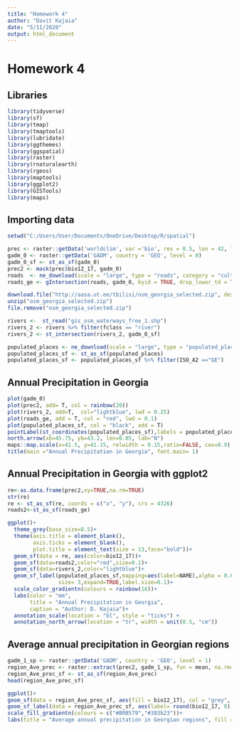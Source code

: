 ---
title: "Homework 4"
author: "Davit Kajaia"
date: "5/11/2020"
output: html_document
---




# Homework 4

## Libraries

```{r message=FALSE}
library(tidyverse)
library(sf)
library(tmap)
library(tmaptools)
library(lubridate)
library(ggthemes)
library(ggspatial)
library(raster)
library(rnaturalearth)
library(rgeos)
library(maptools)
library(ggplot2)
library(GISTools)
library(maps)
```


## Importing data

```{r}
setwd("C:/Users/User/Documents/OneDrive/Desktop/R/spatial")
```
```{r}
prec <- raster::getData('worldclim', var ='bio', res = 0.5, lon = 42, lat = 44)
gadm_0 <- raster::getData('GADM', country = 'GEO', level = 0)
gadm_0_sf <- st_as_sf(gadm_0)
prec2 <- mask(prec$bio12_17, gadm_0)
roads  <- ne_download(scale = "large", type = "roads", category = "cultural")
roads_ge <- gIntersection(roads, gadm_0, byid = TRUE, drop_lower_td = TRUE)
```
```{r eval=FALSE}
download.file("http://aasa.ut.ee/tbilisi/osm_georgia_selected.zip", destfile="osm_georgia_selected.zip")
unzip("osm_georgia_selected.zip")
file.remove("osm_georgia_selected.zip")
```
```{r}
rivers <-  st_read("gis_osm_waterways_free_1.shp")
rivers_2 <- rivers %>% filter(fclass == "river")
rivers_2 <- st_intersection(rivers_2, gadm_0_sf)

populated_places <- ne_download(scale = "large", type = "populated_places", category = "cultural")
populated_places_sf <- st_as_sf(populated_places)
populated_places_sf <- populated_places_sf %>% filter(ISO_A2 =="GE")
```      


## Annual Precipitation in Georgia

```{r message=TRUE, warning=FALSE}

plot(gadm_0)
plot(prec2, add= T, col = rainbow(20))
plot(rivers_2, add=T,  col="lightblue", lwd = 0.25)
plot(roads_ge, add = T, col = "red", lwd = 0.1)
plot(populated_places_sf, col = "black", add = T)
pointLabel(st_coordinates(populated_places_sf),labels = populated_places_sf$NAME,cex=1)
north.arrow(xb=45.75, yb=43.2, len=0.05, lab="N")
maps::map.scale(x=41.5, y=41.15, relwidth = 0.15,ratio=FALSE, cex=0.9)
title(main ="Annual Precipitation in Georgia", font.main= 1)

```


## Annual Precipitation in Georgia with ggplot2

```{r}
re<-as.data.frame(prec2,xy=TRUE,na.rm=TRUE)
str(re)
re <- st_as_sf(re, coords = c("x", "y"), crs = 4326)
roads2<-st_as_sf(roads_ge)
```


```{r}
ggplot()+
  theme_grey(base_size=8.5)+
  theme(axis.title = element_blank(),
        axis.ticks = element_blank(),
        plot.title = element_text(size = 13,face="bold"))+
  geom_sf(data = re, aes(color=bio12_17))+
  geom_sf(data=roads2,color="red",size=0.1)+
  geom_sf(data=rivers_2,color="lightblue")+
  geom_sf_label(populated_places_sf,mapping=aes(label=NAME),alpha = 0.6,
                size= 3,expand=TRUE,label.size=0.1)+
  scale_color_gradientn(colours = rainbow(16))+
  labs(color = "mm",
       title = "Annual Precipitation in Georgia",
       caption = "Author: D. Kajaia")+
  annotation_scale(location = "bl", style = "ticks") +
  annotation_north_arrow(location = "tr", width = unit(0.5, "cm"))

```



## Average annual precipitation in Georgian regions

```{r}
gadm_1_sp <- raster::getData('GADM', country = 'GEO', level = 1)
region_Ave_prec <- raster::extract(prec2, gadm_1_sp, fun = mean, na.rm=TRUE, sp = T)
region_Ave_prec_sf <- st_as_sf(region_Ave_prec)
head(region_Ave_prec_sf)
```

```{r}
ggplot()+
geom_sf(data = region_Ave_prec_sf, aes(fill = bio12_17), col = "grey", size= 0.25)+
geom_sf_label(data = region_Ave_prec_sf, aes(label= round(bio12_17, 0)), alpha = 0.5)+
scale_fill_gradientn(colours = c("#B0B579","#383b23"))+
labs(title = "Average annual precipitation in Georgian regions", fill = "mm")

```



